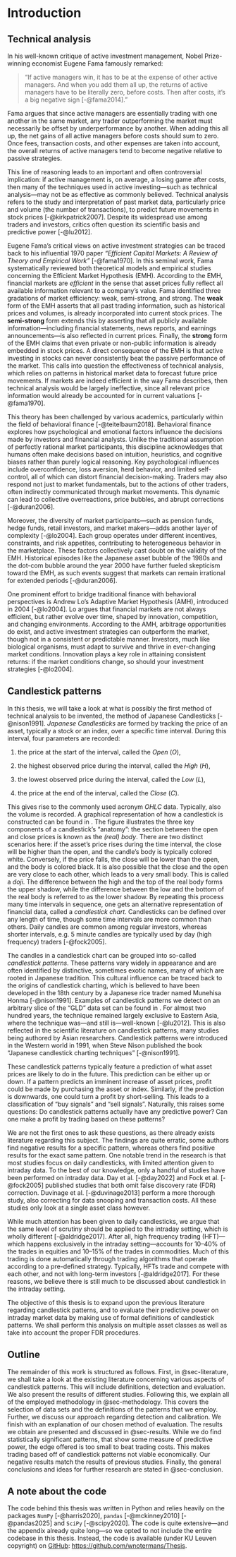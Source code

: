 # Introduction

## Technical analysis

In his well-known critique of active investment management, Nobel Prize-winning economist Eugene Fama famously remarked:

> "If active managers win, it has to be at the expense of other active managers. And when you add them all up, the returns of active managers have to be literally zero, before costs. Then after costs, it’s a big negative sign [-@fama2014]."

Fama argues that since active managers are essentially trading with one another in the same market, any trader outperforming the market must necessarily be offset by underperformance by another. When adding this all up, the net gains of all active managers before costs should sum to zero. Once fees, transaction costs, and other expenses are taken into account, the overall returns of active managers tend to become negative relative to passive strategies.

This line of reasoning leads to an important and often controversial implication: if active management is, on average, a losing game after costs, then many of the techniques used in active investing---such as technical analysis---may not be as effective as commonly believed. Technical analysis refers to the study and interpretation of past market data, particularly price and volume (the number of transactions), to predict future movements in stock prices [-@kirkpatrick2007]. Despite its widespread use among traders and investors, critics often question its scientific basis and predictive power [-@lu2012].

Eugene Fama's critical views on active investment strategies can be traced back to his influential 1970 paper *"Efficient Capital Markets: A Review of Theory and Empirical Work"* [-@fama1970]. In this seminal work, Fama systematically reviewed both theoretical models and empirical studies concerning the Efficient Market Hypothesis (EMH). According to the EMH, financial markets are *efficient* in the sense that asset prices fully reflect all available information relevant to a company's value. Fama identified three gradations of market efficiency: weak, semi-strong, and strong. The **weak** form of the EMH asserts that all past trading information, such as historical prices and volumes, is already incorporated into current stock prices. The **semi-strong** form extends this by asserting that all publicly available information---including financial statements, news reports, and earnings announcements---is also reflected in current prices. Finally, the **strong** form of the EMH claims that even private or non-public information is already embedded in stock prices. A direct consequence of the EMH is that active investing in stocks can never consistently beat the passive performance of the market. This calls into question the effectiveness of technical analysis, which relies on patterns in historical market data to forecast future price movements. If markets are indeed efficient in the way Fama describes, then technical analysis would be largely ineffective, since all relevant price information would already be accounted for in current valuations [-@fama1970].

This theory has been challenged by various academics, particularly within the field of behavioral finance [-@teitelbaum2018]. Behavioral finance explores how psychological and emotional factors influence the decisions made by investors and financial analysts. Unlike the traditional assumption of perfectly rational market participants, this discipline acknowledges that humans often make decisions based on intuition, heuristics, and cognitive biases rather than purely logical reasoning. Key psychological influences include overconfidence, loss aversion, herd behavior, and limited self-control, all of which can distort financial decision-making. Traders may also respond not just to market fundamentals, but to the actions of other traders, often indirectly communicated through market movements. This dynamic can lead to collective overreactions, price bubbles, and abrupt corrections [-@duran2006].

Moreover, the diversity of market participants---such as pension funds, hedge funds, retail investors, and market makers---adds another layer of complexity [-@lo2004]. Each group operates under different incentives, constraints, and risk appetites, contributing to heterogeneous behavior in the marketplace. These factors collectively cast doubt on the validity of the EMH. Historical episodes like the Japanese asset bubble of the 1980s and the dot-com bubble around the year 2000 have further fueled skepticism toward the EMH, as such events suggest that markets can remain irrational for extended periods [-@duran2006].

One prominent effort to bridge traditional finance with behavioral perspectives is Andrew Lo’s Adaptive Market Hypothesis (AMH), introduced in 2004 [-@lo2004]. Lo argues that financial markets are not always efficient, but rather evolve over time, shaped by innovation, competition, and changing environments. According to the AMH, arbitrage opportunities do exist, and active investment strategies can outperform the market, though not in a consistent or predictable manner. Investors, much like biological organisms, must adapt to survive and thrive in ever-changing market conditions. Innovation plays a key role in attaining consistent returns: if the market conditions change, so should your investment strategies [-@lo2004].

## Candlestick patterns

In this thesis, we will take a look at what is possibly the first method of technical analysis to be invented, the method of Japanese Candlesticks [-@nison1991]. *Japanese Candlesticks* are formed by tracking the price of an asset, typically a stock or an index, over a specific time interval. During this interval, four parameters are recorded:

1.  the price at the start of the interval, called the *Open* ($O$),

2.  the highest observed price during the interval, called the *High* ($H$),

3.  the lowest observed price during the interval, called the *Low* ($L$),

4.  the price at the end of the interval, called the *Close* ($C$).

This gives rise to the commonly used acronym *OHLC* data. Typically, also the volume is recorded. A graphical representation of how a candlestick is constructed can be found in \autoref{fig-candlestickconstruction}. The figure illustrates the three key components of a candlestick's "anatomy": the section between the open and close prices is known as the *(real) body*. There are two distinct scenarios here: if the asset's price rises during the time interval, the close will be higher than the open, and the candle’s body is typically colored white. Conversely, if the price falls, the close will be lower than the open, and the body is colored black. It is also possible that the close and the open are very close to each other, which leads to a very small body. This is called a *doji*. The difference between the high and the top of the real body forms the upper shadow, while the difference between the low and the bottom of the real body is referred to as the lower shadow. By repeating this process many time intervals in sequence, one gets an alternative representation of financial data, called a *candlestick chart*. Candlesticks can be defined over any length of time, though some time intervals are more common than others. Daily candles are common among regular investors, whereas shorter intervals, e.g. 5 minute candles are typically used by day (high frequency) traders [-@fock2005].

```{=latex}
\begin{figure}
\includegraphics[width=\textwidth]{Images/candlestick_construction.png}
\caption[Construction of a candlestick]{Construction of a candlestick \cite{chen2020}.}
\label{fig-candlestickconstruction}
\end{figure}
```

The candles in a candlestick chart can be grouped into so-called *candlestick patterns*. These patterns vary widely in appearance and are often identified by distinctive, sometimes exotic names, many of which are rooted in Japanese tradition. This cultural influence can be traced back to the origins of candlestick charting, which is believed to have been developed in the 18th century by a Japanese rice trader named Munehisa Honma [-@nison1991]. Examples of candlestick patterns we detect on an arbitrary slice of the "GLD" data set can be found in \autoref{fig-GLDpatterns}. For almost two hundred years, the technique remained largely exclusive to Eastern Asia, where the technique was---and still is---well-known [-@lu2012]. This is also reflected in the scientific literature on candlestick patterns, many studies being authored by Asian researchers. Candlestick patterns were introduced in the Western world in 1991, when Steve Nison published the book "Japanese candlestick charting techniques" [-@nison1991].

```{=latex}
\begin{figure}
\centering
\hspace*{-3cm}
\includegraphics[width=0.75\textwidth]{Images/GLD_patterns.pdf}
\caption{Candlestick patterns detected on an arbitrary slice of the data set GLD: (1) ``Doji, Gravestone'', (2) ``Doji'', (3) ``Advance Block'', (4) ``Engulfing, Bearish'', (5) ``10 New Price Lines''.}
\label{fig-GLDpatterns}
\end{figure}
```

These candlestick patterns typically feature a prediction of what asset prices are likely to do in the future. This prediction can be either up or down. If a pattern predicts an imminent increase of asset prices, profit could be made by purchasing the asset or index. Similarly, if the prediction is downwards, one could turn a profit by short-selling. This leads to a classification of "buy signals" and "sell signals". Naturally, this raises some questions: Do candlestick patterns actually have any predictive power? Can one make a profit by trading based on these patterns?

We are not the first ones to ask these questions, as there already exists literature regarding this subject. The findings are quite erratic, some authors find negative results for a specific pattern, whereas others find positive results for the exact same pattern. One notable trend in the research is that most studies focus on daily candlesticks, with limited attention given to intraday data. To the best of our knowledge, only a handful of studies have been performed on intraday data. Day et al. [-@day2022] and Fock et al. [-@fock2005] published studies that both omit false discovery rate (FDR) correction. Duvinage et al. [-@duvinage2013] perform a more thorough study, also correcting for data snooping and transaction costs. All these studies only look at a single asset class however.

While much attention has been given to daily candlesticks, we argue that the same level of scrutiny should be applied to the intraday setting, which is wholly different [-@aldridge2017]. After all, high frequency trading (HFT)---which happens exclusively in the intraday setting---accounts for 10--40% of the trades in equities and 10--15% of the trades in commodities. Much of this trading is done automatically through trading algorithms that operate according to a pre-defined strategy. Typically, HFTs trade and compete with each other, and not with long-term investors [-@aldridge2017]. For these reasons, we believe there is still much to be discussed about candlestick in the intraday setting.

The objective of this thesis is to expand upon the previous literature regarding candlestick patterns, and to evaluate their predictive power on intraday market data by making use of formal definitions of candlestick patterns. We shall perform this analysis on multiple asset classes as well as take into account the proper FDR procedures.

## Outline

The remainder of this work is structured as follows. First, in @sec-literature, we shall take a look at the existing literature concerning various aspects of candlestick patterns. This will include definitions, detection and evaluation. We also present the results of different studies. Following this, we explain all of the employed methodology in @sec-methodology. This covers the selection of data sets and the definitions of the patterns that we employ. Further, we discuss our approach regarding detection and calibration. We finish with an explanation of our chosen method of evaluation. The results we obtain are presented and discussed in @sec-results. While we do find statistically significant patterns, that show some measure of predictive power, the edge offered is too small to beat trading costs. This makes trading based off of candlestick patterns not viable economically. Our negative results match the results of previous studies. Finally, the general conclusions and ideas for further research are stated in @sec-conclusion.

## A note about the code {.unnumbered .unlisted}

The code behind this thesis was written in Python and relies heavily on the packages `NumPy` [-@harris2020], `pandas` [-@mckinney2010] [-@pandas2025] and `SciPy` [-@scipy2020]. The code is quite extensive---and the appendix already quite long---so we opted to not include the entire codebase in this thesis. Instead, the code is available (under KU Leuven copyright) on [GitHub](https://github.com/wnotermans/Thesis): [https://github.com/wnotermans/Thesis](https://github.com/wnotermans/Thesis).
